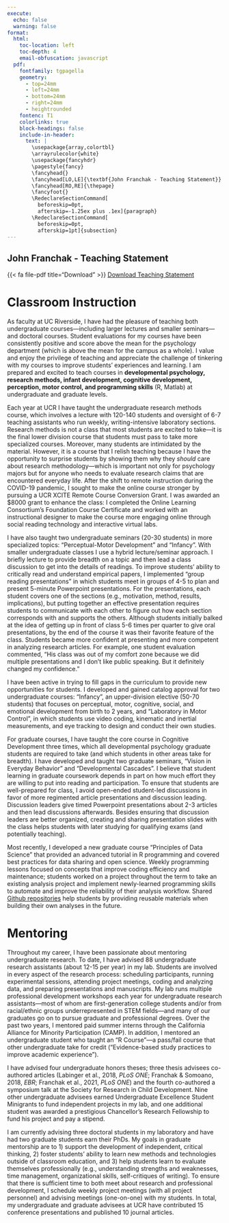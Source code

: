 ```yaml
--- 
execute:
  echo: false
  warning: false
format:
  html:
    toc-location: left
    toc-depth: 4
    email-obfuscation: javascript
  pdf: 
    fontfamily: tgpagella
    geometry:
      - top=24mm
      - left=24mm
      - bottom=24mm
      - right=24mm
      - heightrounded
    fontenc: T1
    colorlinks: true
    block-headings: false
    include-in-header: 
      text: |
        \usepackage{array,colortbl}
        \arrayrulecolor{white}
        \usepackage{fancyhdr}
        \pagestyle{fancy}
        \fancyhead{}
        \fancyhead[LO,LE]{\textbf{John Franchak - Teaching Statement}}
        \fancyhead[RO,RE]{\thepage}
        \fancyfoot{}
        \RedeclareSectionCommand[
          beforeskip=0pt,
          afterskip=-1.25ex plus .1ex]{paragraph}
        \RedeclareSectionCommand[
          beforeskip=0pt,
          afterskip=1pt]{subsection}
---
```


::: {.content-visible when-format="html"}
# John Franchak - Teaching Statement 
{{< fa file-pdf title="Download" >}} [Download Teaching Statement](https://padlab.ucr.edu/Franchak_Teaching.pdf)
:::

\thispagestyle{fancy}

# Classroom Instruction 

As faculty at UC Riverside, I have had the pleasure of teaching both undergraduate courses---including larger lectures and smaller seminars---and doctoral courses. Student evaluations for my courses have been consistently positive and score above the mean for the psychology department (which is above the mean for the campus as a whole). I value and enjoy the privilege of teaching and appreciate the challenge of tinkering with my courses to improve students’ experiences and learning. I am prepared and excited to teach courses in **developmental psychology, research methods, infant development, cognitive development, perception, motor control, and programming skills** (R, Matlab) at undergraduate and graduate levels.

Each year at UCR I have taught the undergraduate research methods course, which involves a lecture with 120-140 students and oversight of 6-7 teaching assistants who run weekly, writing-intensive laboratory sections. Research methods is not a class that most students are excited to take---it is the final lower division course that students must pass to take more specialized courses. Moreover, many students are intimidated by the material. However, it is a course that I relish teaching because I have the opportunity to surprise students by showing them why they *should* care about research methodology---which is important not only for psychology majors but for anyone who needs to evaluate research claims that are encountered everyday life. After the shift to remote instruction during the COVID-19 pandemic, I sought to make the online course stronger by pursuing a UCR XCITE Remote Course Conversion Grant. I was awarded an $8000 grant to enhance the class: I completed the Online Learning Consortium's Foundation Course Certificate and worked with an instructional designer to make the course more engaging online through social reading technology and interactive virtual labs. 

I have also taught two undergraduate seminars (20-30 students) in more specialized topics: "Perceptual-Motor Development" and "Infancy". With smaller undergraduate classes I use a hybrid lecture/seminar approach. I briefly lecture to provide breadth on a topic and then lead a class discussion to get into the details of readings. To improve students' ability to critically read and understand empirical papers, I implemented "group reading presentations" in which students meet in groups of 4-5 to plan and present 5-minute Powerpoint presentations. For the presentations, each student covers one of the sections (e.g., motivation, method, results, implications), but putting together an effective presentation requires students to communicate with each other to figure out how each section corresponds with and supports the others. Although students initially balked at the idea of getting up in front of class 5-6 times per quarter to give oral presentations, by the end of the course it was their favorite feature of the class. Students became more confident at presenting and more competent in analyzing research articles. For example, one student evaluation commented, "His class was out of my comfort zone because we did multiple presentations and I don't like public speaking. But it definitely changed my confidence."

I have been active in trying to fill gaps in the curriculum to provide new opportunities for students. I developed and gained catalog approval for two undergraduate courses: "Infancy", an upper-division elective (50-70 students) that focuses on perceptual, motor, cognitive, social, and emotional development from birth to 2 years, and "Laboratory in Motor Control", in which students use video coding, kinematic and inertial measurements, and eye tracking to design and conduct their own studies. 

For graduate courses, I have taught the core course in Cognitive Development three times, which all developmental psychology graduate students are required to take (and which students in other areas take for breadth).  I have developed and taught two graduate seminars, "Vision in Everyday Behavior" and "Developmental Cascades". I believe that student learning in graduate coursework depends in part on how much effort they are willing to put into reading and participation. To ensure that students are well-prepared for class, I avoid open-ended student-led discussions in favor of more regimented article presentations and discussion leading. Discussion leaders give timed Powerpoint presentations about 2-3 articles and then lead discussions afterwards. Besides ensuring that discussion leaders are better organized, creating and sharing presentation slides with the class helps students with later studying for qualifying exams (and potentially teaching). 

Most recently, I developed a new graduate course "Principles of Data Science" that provided an advanced tutorial in R programming and covered best practices for data sharing and open science. Weekly programming lessons focused on concepts that improve coding efficiency and maintenance; students worked on a project throughout the term to take an existing analysis project and implement newly-learned programming skills to automate and improve the reliability of their analysis workflow. Shared [Github repositories](https://github.com/psych-259-data-science-2022) help students by providing reusable materials when building their own analyses in the future.

# Mentoring 

Throughout my career, I have been passionate about mentoring undergraduate research. To date, I have advised 88 undergraduate research assistants (about 12-15 per year) in my lab. Students are involved in every aspect of the research process: scheduling participants, running experimental sessions, attending project meetings, coding and analyzing data, and preparing presentations and manuscripts. My lab runs multiple professional development workshops each year for undergraduate research assistants---most of whom are first-generation college students and/or from racial/ethnic groups underrepresented in STEM fields---and many of our graduates go on to pursue graduate and professional degrees. Over the past two years, I mentored paid summer interns through the California Alliance for Minority Participation (CAMP). In addition, I mentored an undergraduate student who taught an "R Course"---a pass/fail course that other undergraduate take for credit ("Evidence-based study practices to improve academic experience").

I have advised four undergraduate honors theses; three thesis advisees co-authored articles (Labinger et al., 2018, *PLoS ONE*; Franchak & Somoano, 2018, *EBR*; Franchak et al., 2021,  *PLoS ONE*) and the fourth co-authored a symposium talk at the Society for Research in Child Development. Nine other undergraduate advisees earned Undergraduate Excellence Student Minigrants to fund independent projects in my lab, and one additional student was awarded a prestigious Chancellor’s Research Fellowship to fund his project and pay a stipend. 

I am currently advising three doctoral students in my laboratory and have had two graduate students earn their PhDs. My goals in graduate mentorship are to 1) support the development of independent, critical thinking, 2) foster students’ ability to learn new methods and technologies outside of classroom education, and 3) help students learn to evaluate themselves professionally (e.g., understanding strengths and weaknesses, time management, organizational skills, self-critiques of writing). To ensure that there is sufficient time to both meet about research and professional development, I schedule weekly project meetings (with all project personnel) and advising meetings (one-on-one) with my students. In total, my undergraduate and graduate advisees at UCR have contributed 15 conference presentations and published 10 journal articles.
